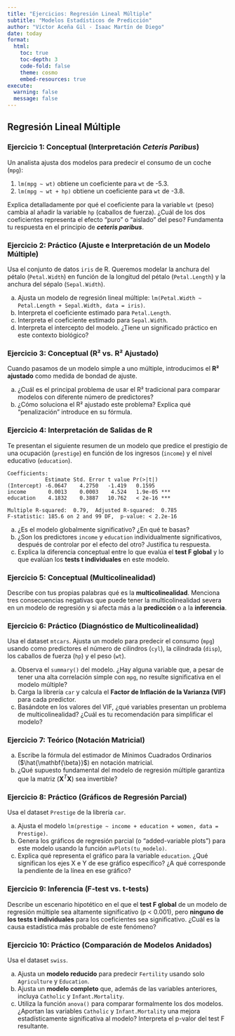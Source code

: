 ```yaml
---
title: "Ejercicios: Regresión Lineal Múltiple"
subtitle: "Modelos Estadísticos de Predicción"
author: "Víctor Aceña Gil - Isaac Martín de Diego"
date: today
format: 
  html:
    toc: true
    toc-depth: 3
    code-fold: false
    theme: cosmo
    embed-resources: true
execute:
  warning: false
  message: false
---
```


## **Regresión Lineal Múltiple**

### Ejercicio 1: Conceptual (Interpretación *Ceteris Paribus*)

Un analista ajusta dos modelos para predecir el consumo de un coche (`mpg`):

1.  `lm(mpg ~ wt)` obtiene un coeficiente para `wt` de -5.3.
2.  `lm(mpg ~ wt + hp)` obtiene un coeficiente para `wt` de -3.8.

Explica detalladamente por qué el coeficiente para la variable `wt` (peso) cambia al añadir la variable `hp` (caballos de fuerza). ¿Cuál de los dos coeficientes representa el efecto "puro" o "aislado" del peso? Fundamenta tu respuesta en el principio de ***ceteris paribus***.



### Ejercicio 2: Práctico (Ajuste e Interpretación de un Modelo Múltiple)

Usa el conjunto de datos `iris` de R. Queremos modelar la anchura del pétalo (`Petal.Width`) en función de la longitud del pétalo (`Petal.Length`) y la anchura del sépalo (`Sepal.Width`).

  a) Ajusta un modelo de regresión lineal múltiple: `lm(Petal.Width ~ Petal.Length + Sepal.Width, data = iris)`.
  b) Interpreta el coeficiente estimado para `Petal.Length`.
  c) Interpreta el coeficiente estimado para `Sepal.Width`.
  d) Interpreta el intercepto del modelo. ¿Tiene un significado práctico en este contexto biológico?



### Ejercicio 3: Conceptual (R² vs. R² Ajustado)

Cuando pasamos de un modelo simple a uno múltiple, introducimos el **R² ajustado** como medida de bondad de ajuste.

  a) ¿Cuál es el principal problema de usar el R² tradicional para comparar modelos con diferente número de predictores?
  b) ¿Cómo soluciona el R² ajustado este problema? Explica qué "penalización" introduce en su fórmula.



### Ejercicio 4: Interpretación de Salidas de R

Te presentan el siguiente resumen de un modelo que predice el prestigio de una ocupación (`prestige`) en función de los ingresos (`income`) y el nivel educativo (`education`).

```
Coefficients:
            Estimate Std. Error t value Pr(>|t|)    
(Intercept) -6.0647    4.2750   -1.419   0.1595    
income       0.0013    0.0003    4.524   1.9e-05 ***
education    4.1832    0.3887   10.762   < 2e-16 ***

Multiple R-squared:  0.79,	Adjusted R-squared:  0.785 
F-statistic: 185.6 on 2 and 99 DF,  p-value: < 2.2e-16
```

  a) ¿Es el modelo globalmente significativo? ¿En qué te basas?
  b) ¿Son los predictores `income` y `education` individualmente significativos, después de controlar por el efecto del otro? Justifica tu respuesta.
  c) Explica la diferencia conceptual entre lo que evalúa el **test F global** y lo que evalúan los **tests t individuales** en este modelo.



### Ejercicio 5: Conceptual (Multicolinealidad)

Describe con tus propias palabras qué es la **multicolinealidad**. Menciona tres consecuencias negativas que puede tener la multicolinealidad severa en un modelo de regresión y si afecta más a la **predicción** o a la **inferencia**.



### Ejercicio 6: Práctico (Diagnóstico de Multicolinealidad)

Usa el dataset `mtcars`. Ajusta un modelo para predecir el consumo (`mpg`) usando como predictores el número de cilindros (`cyl`), la cilindrada (`disp`), los caballos de fuerza (`hp`) y el peso (`wt`).

  a) Observa el `summary()` del modelo. ¿Hay alguna variable que, a pesar de tener una alta correlación simple con `mpg`, no resulte significativa en el modelo múltiple?
  b) Carga la librería `car` y calcula el **Factor de Inflación de la Varianza (VIF)** para cada predictor.
  c) Basándote en los valores del VIF, ¿qué variables presentan un problema de multicolinealidad? ¿Cuál es tu recomendación para simplificar el modelo?



### Ejercicio 7: Teórico (Notación Matricial)

  a) Escribe la fórmula del estimador de Mínimos Cuadrados Ordinarios ($\hat{\mathbf{\beta}}$) en notación matricial.
  b) ¿Qué supuesto fundamental del modelo de regresión múltiple garantiza que la matriz $(\mathbf{X}^T\mathbf{X})$ sea invertible?



### Ejercicio 8: Práctico (Gráficos de Regresión Parcial)

Usa el dataset `Prestige` de la librería `car`.

  a) Ajusta el modelo `lm(prestige ~ income + education + women, data = Prestige)`.
  b) Genera los gráficos de regresión parcial (o "added-variable plots") para este modelo usando la función `avPlots(tu_modelo)`.
  c) Explica qué representa el gráfico para la variable `education`. ¿Qué significan los ejes X e Y de ese gráfico específico? ¿A qué corresponde la pendiente de la línea en ese gráfico?



### Ejercicio 9: Inferencia (F-test vs. t-tests)

Describe un escenario hipotético en el que el **test F global** de un modelo de regresión múltiple sea altamente significativo (p \< 0.001), pero **ninguno de los tests t individuales** para los coeficientes sea significativo. ¿Cuál es la causa estadística más probable de este fenómeno?



### Ejercicio 10: Práctico (Comparación de Modelos Anidados)

Usa el dataset `swiss`.

  a) Ajusta un **modelo reducido** para predecir `Fertility` usando solo `Agriculture` y `Education`.
  b) Ajusta un **modelo completo** que, además de las variables anteriores, incluya `Catholic` y `Infant.Mortality`.
  c) Utiliza la función `anova()` para comparar formalmente los dos modelos. ¿Aportan las variables `Catholic` y `Infant.Mortality` una mejora estadísticamente significativa al modelo? Interpreta el p-valor del test F resultante.